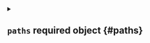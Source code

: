 


<details className="config-field" data-expandable="true">
<summary>

## `paths` <span className="config-field-required" data-required="true">required</span> <span className="config-field-type">object</span> <span className="config-field-default"></span> <span className="config-field-enum"></span> {#paths}



</summary>




<details className="config-field" data-expandable="false" open>
<summary>

### `kubeConfig` <span className="config-field-required" data-required="true">required</span> <span className="config-field-type">string</span> <span className="config-field-default"></span> <span className="config-field-enum"></span> {#paths-kubeConfig}



</summary>



</details>



<details className="config-field" data-expandable="false" open>
<summary>

### `serverCAKey` <span className="config-field-required" data-required="true">required</span> <span className="config-field-type">string</span> <span className="config-field-default"></span> <span className="config-field-enum"></span> {#paths-serverCAKey}



</summary>



</details>



<details className="config-field" data-expandable="false" open>
<summary>

### `serverCACert` <span className="config-field-required" data-required="true">required</span> <span className="config-field-type">string</span> <span className="config-field-default"></span> <span className="config-field-enum"></span> {#paths-serverCACert}



</summary>



</details>



<details className="config-field" data-expandable="false" open>
<summary>

### `clientCACert` <span className="config-field-required" data-required="true">required</span> <span className="config-field-type">string</span> <span className="config-field-default"></span> <span className="config-field-enum"></span> {#paths-clientCACert}



</summary>



</details>



<details className="config-field" data-expandable="false" open>
<summary>

### `requestHeaderCACert` <span className="config-field-required" data-required="true">required</span> <span className="config-field-type">string</span> <span className="config-field-default"></span> <span className="config-field-enum"></span> {#paths-requestHeaderCACert}



</summary>



</details>


</details>
